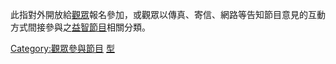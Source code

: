 此指對外開放給[[觀眾|觀眾]]報名參加，或觀眾以傳真、寄信、網路等告知節目意見的互動方式間接參與之[[益智節目|益智節目]]相關分類。

[[Category:觀眾參與節目|Category:觀眾參與節目]]
[[Category:益智節目|型]]